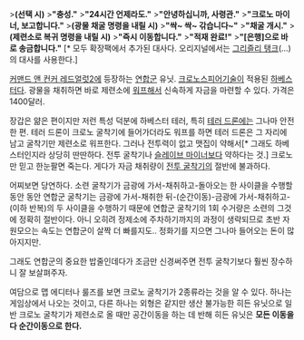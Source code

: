 >'''(선택 시)'''
>'''"충성."'''
>'''"24시간 언제라도."'''
>'''"안녕하십니까, 사령관."'''
>'''"크로노 마이너, 보고합니다."'''
>'''(광물 채굴 명령을 내릴 시)'''
>'''"싹~ 싹~ 갂습니다~"'''
>'''"채굴 개시."'''
>'''(제련소로 복귀 명령을 내릴 시)'''
>'''"즉시 이동합니다."'''
>'''"적재 완료!"'''
>'''"[은행]으로 바로 송금합니다."'''
[* 모두 확장팩에서 추가된 대사다. 오리지널에서는 [[그리즐리 탱크]](...)의 대사를 사용한다.]

[[커맨드 앤 컨커 레드얼럿2]]에 등장하는 [[연합군]] 유닛. [[크로노스피어]]기술이 적용된 [[하베스터]]다. 광물을 채취하면 바로 제련소에 [[워프]]해서 신속하게 자금을 마련할 수 있다. 가격은 1400달러.

장갑은 얆은 편이지만 저런 특성 덕분에 하베스터 테러, 특히 [[테러 드론]]에는 그나마 안전한 편. 테러 드론이 크로노 굴착기에 들어가더라도 워프를 하면 테러 드론은 그 자리에 남고 굴착기만 제련소로 워프한다. 그러나 전투력이 없고 맷집이 약해서[* 그래도 하베스터인지라 상당히 딴딴하다. 전투 굴착기나 [[슬레이브 마이너]]보다 약하다는 것.] 크로노만 믿고 한눈팔면 죽는다. 게다가 자금 채취량이 [[전투 굴착기]]의 절반에 불과하다.

어찌보면 당연하다. 소련 굴착기가 금광에 가서-채취하고-돌아오는 한 사이클을 수행할 동안 동안 연합군 굴착기는 금광에 가서-채취한 뒤-(순간이동)-금광에 가서-채취하고-(이하 반복)의 두 사이클을 수행하기 때문에 연합군 굴착기의 1회 수거량은 소련의 그것에 정확히 절반이다. 아니 오히려 정제소에 주차하기까지의 과정이 생략되므로 초반 자원모으는 속도는 연합군이 살짝 더 빠를지도.. 정화기를 지으면 그나마 들어오는 돈이 많아지지만.

그래도 연합군의 중요한 밥줄인데다가 조금만 신경써주면 전투 굴착기보다 훨씬 장수하니 잘 보살펴주자.

여담으로 맵 에디터나 룰즈를 보면 크로노 굴착기가 2종류라는 것을 알 수 있다. 하나는 게임상에서 나오는 것이고, 다른 하나는 외형은 같지만 생산 불가능한 히든 유닛으로 일반 크로노 굴착기가 제련소로 올 때만 공간이동을 하는 데 반해 히든 유닛은 '''모든 이동을 다 순간이동으로 한다.'''

